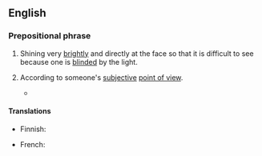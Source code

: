 ==English==
{{rfd|en|section=in one's eyes}}

===Prepositional phrase===
{{en-PP}}

# Shining very [[brightly]] and directly at the face so that it is difficult to see because one is [[blinded]] by the light.
#: {{ux|en|I couldn't see the traffic light because the sun was '''in my eyes'''.}}
# {{lb|en|figuratively}} According to someone's [[subjective]] [[point of view]].
#* {{RQ:KJV|1 Chronicles|21|23|page=531|column=1|text=And Ornan ſaide vnto Dauid, Take ''it'' to thee, and let my lord the king do that which ''is'' good '''in his eyes'''.}}

====Translations====
{{trans-top|(figurative) according to someone's point of view}}
* Finnish: {{t|fi|mielestä}}
{{trans-mid}}
* French: {{t+|fr|aux yeux de}}
{{trans-bottom}}